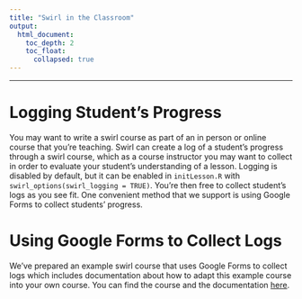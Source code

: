 ```yaml
---
title: "Swirl in the Classroom"
output:
  html_document:
    toc_depth: 2
    toc_float:
      collapsed: true
---
```


---

# Logging Student's Progress

You may want to write a swirl course as part of an in person or online course
that you're teaching. Swirl can create a log of a student's progress through a
swirl course, which as a course instructor you may want to collect in order to
evaluate your student's understanding of a lesson. Logging is disabled by
default, but it can be enabled in `initLesson.R` with 
`swirl_options(swirl_logging = TRUE)`. You're then free to collect student's
logs as you see fit. One convenient method that we support is using Google Forms
to collect students' progress.

# Using Google Forms to Collect Logs

We've prepared an example swirl course that uses Google Forms to collect logs
which includes documentation about how to adapt this example course into your
own course. You can find the course and the documentation [here](https://github.com/seankross/Google_Forms_Course).